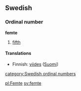 ==Swedish==
===Ordinal number===
'''femte'''

#[[fifth]]

====Translations====
*Finnish: [[viides]] ([[:fi:viides|Suomi]])

[[category:Swedish ordinal numbers]]

[[pl:Femte]]
[[sv:femte]]